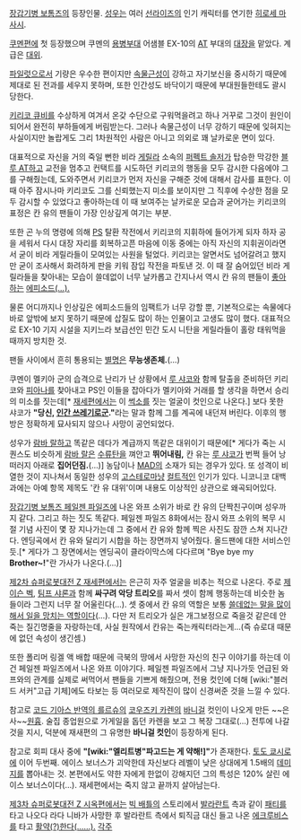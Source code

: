 [[장갑기병 보톰즈]]의 등장인물. [[성우]]는 여러 [[선라이즈]]의 인기 캐릭터를 연기한 [[히로세 마사시]].

[[쿠멘]]편에 첫 등장했으며 쿠멘의 [[용병]]부대 어샘블 EX-10의 [[아머드 트루퍼|AT]] 부대의 [[대장]]을 맡았다. 계급은 [[대위]].

[[파일럿]]으로서 기량은 우수한 편이지만 [[속물]]근성이 강하고 자기보신을 중시하기 때문에 제대로 된 전과를 세우지 못하며, 또한 인간성도 바닥이기 때문에 부대원들한테도 괄시당한다.

[[키리코 큐비]]를 수상하게 여겨서 온갖 수단으로 구워먹을려고 하나 거꾸로 그것이 원인이 되어서 완전히 부하들에게 버림받는다. 그러나 속물근성이 너무 강하기 때문에 잊혀지는 사실이지만 놀랍게도 그리 1차원적인 사람은 아니고 의외로 꽤 날카로운 면이 있다.

대표적으로 자신을 거의 죽일 뻔한 비라 [[게릴라]] 소속의 [[퍼펙트 솔저]]가 탑승한 막강한 [[스탠딩 토터스|블루 AT]]하고 교전을 멈추고 컨택트를 시도하던 키리코의 행동을 모두 감시한 다음에야 그를 구해줬는데, 도와주면서 키리코가 먼저 자신을 구해준 것에 대해서 감사를 표한다. 이 때 아주 잠시나마 키리코도 그를 신뢰했는지 미소를 보이지만 그 직후에 수상한 점을 모두 감시할 수 있었다고 좋아하는데 이 때 보여주는 날카로운 모습과 굳어가는 키리코의 표정은 칸 유의 팬들이 가장 인상깊게 여기는 부분.

또한 곤 누의 명령에 의해 [[퍼펙트 솔저|PS]] 탈환 작전에서 키리코의 지휘하에 들어가게 되자 하자 공을 세워서 다시 대장 자리를 회복하고픈 마음에 이동 중에는 아직 자신의 지휘권이라면서 굳이 비라 게릴라들이 모여있는 사원을 털었다. 키리코는 알면서도 넘어갈려고 했지만 굳이 조사해서 화려하게 판을 키워 잠입 작전을 파토낸 것. 이 때 잘 숨어있던 비라 게릴라들을 찾아내는 모습이 쓸데없이 너무 날카롭고 간지나서 역시 칸 유의 팬들이 [http://bbs2.ruliweb.daum.net/gaia/do/ruliweb/family/230/read?bbsId=G005&articleId=16396898 좋아하는] [http://bbs2.ruliweb.daum.net/gaia/do/ruliweb/family/230/read?bbsId=G005&articleId=20954555 에피소드(…).]

물론 어디까지나 인상깊은 에피소드들의 임팩트가 너무 강할 뿐, 기본적으로는 속물에다 바로 앞밖에 보지 못하기 때문에 삽질도 많이 하는 인물이고 고생도 많이 했다. 대표적으로 EX-10 기지 시설을 지키느라 보급선인 민간 도시 니탄을 게릴라들이 홀랑 태워먹을 때까지 방치한 것.

팬들 사이에서 흔히 통용되는 [[별명]]은 '''무능생존체.'''(…)

쿠멘이 멜키아 군의 습격으로 난리가 난 상황에서 [[루 샤코]]와 함께 탈출을 준비하던 키리코와 [[피아나]]를 찾아내고 PS인 이들을 잡아다가 멜키아와 거래를 할 생각을 하면서 승리의 미소를 짓는데[* [[제2차 슈퍼로봇대전 Z 재세편|재세편]]에서는 이 [[썩소]]를 짓는 얼굴이 컷인으로 나온다.] 보다 못한 샤코가 '''"당신, [[인간 쓰레기]]로군."'''라는 말과 함께 그를 계곡에 내던져 버린다. 이후의 행방은 정확하게 묘사되지 않으나 사망이 공언되었다.

성우가 [[람바 랄]]하고 똑같은 데다가 계급까지 똑같은 대위이기 때문에[* 게다가 죽는 시퀀스도 비슷하게 [[람바 랄]]은 [[수류탄]]을 껴안고 '''뛰어내림,''' 칸 유는 [[루 샤코]]가 번쩍 들어 낭떠러지 아래로 '''집어던짐.'''(…)] 농담이나 [[매드 무비|MAD]]의 소재가 되는 경우가 있다. 또 성격이 비열한 것이 지나쳐서 동일한 성우의 [[고스테로]]마냥 [[컬트]]적인 인기가 있다. 니코니코 대백과에는 아예 항목 제목도 '칸 유 대위'이며 내용도 이상적인 상관으로 왜곡되어있다.

[[장갑기병 보톰즈 페일젠 파일즈]]에 나온 와프 소위가 바로 칸 유의 단짝친구이며 성우까지 같다. 그리고 하는 짓도 똑같다. 페일젠 파일즈 8화에서는 잠시 와프 소위의 복무 시절 기념 사진이 몇 장 지나가는데 그 중에서 칸 유와 함께 찍은 사진도 잠깐 스쳐 지나간다. 엔딩곡에서 칸 유와 달리기 시합을 하는 장면까지 넣어줬다. 올드팬에 대한 서비스인 듯.[* 게다가 그 장면에서는 엔딩곡이 클라이막스에 다다르며 "Bye bye my '''Brother~!'''"란 가사가 나온다.(…)]

[[제2차 슈퍼로봇대전 Z 재세편]]에서는 은근히 자주 얼굴을 비추는 적으로 나온다. 주로 [[제이슨 벡]], [[팀프 샤론]]과 함께 '''싸구려 악당 트리오'''를 짜서 셋이 함께 행동하는데 비슷한 놈들이라 그런지 너무 잘 어울린다(…). 셋 중에서 칸 유의 역할은 보통 [[말 많은 악당|쓸데없는 말을 많이 해서 일을 망치는 역할]]이다(…). 다만 저 트리오가 실은 개그보정으로 죽을것 같은데 안죽는 질긴명줄을 자랑하는데, 사실 원작에서 칸유는 죽는캐릭터라는게...(즉 슈로대 때문에 없던 속성이 생긴셈.)

또한 폴리머 링겔 액 배합 때문에 극북의 땅에서 사망한 자신의 친구 이야기를 하는데 이건 페일젠 파일즈에서 나온 와프 이야기다. 페일젠 파일즈에서 그냥 지나가듯 언급된 와프와의 관계를 실제로 써먹어서 팬들을 기쁘게 해줬으며, 전용 컷인에 더해 [wiki:"블러드 서커"고급 기체]에도 타보는 등 여러모로 제작진이 많이 신경써준 것을 느낄 수 있다.

참고로 [[코드 기아스 반역의 를르슈]]의 [[코우즈키 카렌]]의 [[바니걸]] 컷인이 나오게 만든 ~~은사~~[[원흉]]. 술집 종업원으로 가게일을 돕던 카렌을 보고 그 복장 그대로(…) 전투에 나갈 것을 지시, 덕분에 재새편의 그 유명한 '''바니걸 컷인'''이 등장하게 된다.

참고로 회피 대사 중에 '''"[wiki:"엘리트병"파고드는 게 약해!]"'''가 존재한다. [[토도 쿄시로]]에 이어 두번째. 에이스 보너스가 괴악한데 자신보다 레벨이 낮은 상대에게 1.5배의 [[데미지]]를 뽑아내는 것. 본편에서도 약한 자에게 한없이 강해지던 그의 특성은 120% 살린 에이스 보너스이다(…). 재세편에서는 죽지 않고 끝까지 살아남는다.

[[제3차 슈퍼로봇대전 Z 시옥편]]에서는 [[장갑기병 보톰즈 빅 배틀|빅 배틀]]의 스토리에서 [[발라란트]] 측과 같이 [[패티#s-3|패티]]를 타고 나오다 라다 니바가 사망한 후 발라란트 측에서 퇴직금 대신 들고 나온 [[에크루비스]]를 타고 [http://www.youtube.com/watch?v=_2U4jGAPELM 활약(?)한다(……).]
[[각주]]
